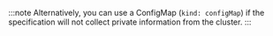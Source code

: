 :::note
Alternatively, you can use a ConfigMap (`kind: configMap`) if the specification will not collect private information from the cluster.
:::